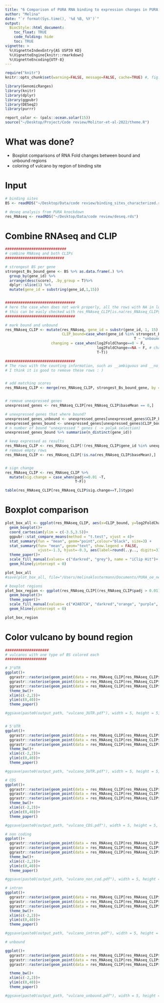 ```yaml
---
title: "6 Comparison of PURA RNA binding to expression changes in PURA knockdown "
author: "Melina"
date: "`r format(Sys.time(), '%d %B, %Y')`"
output:
  BiocStyle::html_document:
    toc_float: TRUE
    code_folding: hide
    toc: TRUE
vignette: >
  %\VignetteIndexEntry{AS USP39 KD}
  %\VignetteEngine{knitr::rmarkdown}
  %\VignetteEncoding{UTF-8}
---
```


```r
require("knitr")
knitr::opts_chunk$set(warning=FALSE, message=FALSE, cache=TRUE) #, fig.pos = "!H", out.extra = ""
```

```r
library(GenomicRanges)
library(knitr)
library(dplyr)
library(ggpubr)
library(DESeq2)
library(purrr)

report_color <- (pals::ocean.solar(15))
source("~/Desktop/Project/Code review/Molitor-et-al-2022/theme.R")
```

# What was done?
- Boxplot comparisons of RNA Fold changes between bound and unbound regions
- coloring of vulcano by region of binding site

# Input
```r
# binding sites
BS <- readRDS("~/Desktop/Data/code review/binding_sites_characterized.rds")

# deseq analysis from PURA knockdown
res_RNAseq <- readRDS("~/Desktop/Data/code review/deseq.rds")

```


# Combine RNAseq and CLIP

```r
############################
# combine RNAseq and both CLIPs
###########################

# strongest BS per gene
strongest_Bs_bound_gene <- BS %>% as.data.frame(.) %>%
  group_by(gene_id) %>%
  arrange(desc(score), .by_group = T)%>%
  dplyr::slice(1) %>% 
  mutate(gene_id = substring(gene_id,1,15))


################################
# here the case_when does not work properly, all the rows with NA in log2FoldChange are labeled as TRUE
# this can be easly checked with res_RNAseq_CLIP[is.na(res_RNAseq_CLIP$log2FoldChange),]
################################

# mark bound and unbound
res_RNAseq_CLIP <- mutate(res_RNAseq, gene_id = substr(gene_id, 1, 15),
                          CLIP_bound=case_when(gene_id %in% strongest_Bs_bound_gene$gene_id ~ "bound",
                                                           T ~ "unbound"),
                     changing = case_when(log2FoldChange==0 ~ F,
                                          log2FoldChange==NA ~ F, # change this to is.na(log2FoldChange) ~ F, would work properly
                                          T~T))

################################
# The rows with the counting information, such as __ambiguous and __no_feature are still in the object res_RNAseq_CLIP
# I think it is good to remove these rows : )


# add matching scores
res_RNAseq_CLIP <- merge(res_RNAseq_CLIP, strongest_Bs_bound_gene, by = "gene_id", all.x=T)


# remove unexpressed genes
unexpressed_genes <- res_RNAseq_CLIP[res_RNAseq_CLIP$baseMean == 0,]

# unexpressed genes that where bound? 
unexpressed_genes_unbound <- unexpressed_genes[unexpressed_genes$CLIP_bound=="unbound",]
unexpressed_genes_bound <- unexpressed_genes[unexpressed_genes$CLIP_bound=="bound",]
# n number of bound "unexpressed " genes ( -> polyA selection)
unexpressed_genes_bound %>% summarise(n_distinct(gene_id))

# keep expressed as results
res_RNAseq_CLIP <- res_RNAseq_CLIP[!(res_RNAseq_CLIP$gene_id %in% unexpressed_genes$gene_id),]
# remove empty rows
res_RNAseq_CLIP <- res_RNAseq_CLIP[!is.na(res_RNAseq_CLIP$baseMean),]


# sign change
res_RNAseq_CLIP <- res_RNAseq_CLIP %>%
  mutate(sig.change = case_when(padj<=0.01 ~T,
                                T~F))

table(res_RNAseq_CLIP[res_RNAseq_CLIP$sig.change==T,]$type)


```

# Boxplot comparison
```r

plot_box_all <- ggplot(res_RNAseq_CLIP, aes(x=CLIP_bound, y=log2FoldChange, fill = CLIP_bound))+
  geom_boxplot()+
  coord_cartesian(ylim = c(-3.5,3.5))+
  ggpubr::stat_compare_means(method = "t.test", vjust = 4)+
  stat_summary(fun = "mean", geom="point",colour="black", size=3) +
  stat_summary(fun= "mean", geom="text", show.legend = FALSE, 
               vjust=-1.3, hjust=-0.3, aes(label=round(..y.., digits=3)))+
  theme_paper()+
  scale_fill_manual(values= c("darkred", "grey"), name = "iClip Hit")+ 
  geom_hline(yintercept = 0)

plot_box_all
#save(plot_box_all, file="/Users/melinaklostermann/Documents/PURA_oe_newpip/PURA_newpip/Report13-output/box_all.pdf")

# boxplot regions 
plot_box_region <- ggplot(res_RNAseq_CLIP[(res_RNAseq_CLIP$padj > 0.01),], aes(x=type, y=log2FoldChange, fill = type))+
  geom_boxplot()+
  theme_paper()+
  scale_fill_manual(values= c("#2AB7CA", "darkred","orange", "purple", "grey"), name = "iClip Hit")+ 
  geom_hline(yintercept = 0)

plot_box_region

```

# Color vulcano by bound region

```r
####################
# vulcanos with one type of BS colored each
###################

# 3"UTR
ggplot()+ 
  ggrastr::rasterise(geom_point(data = res_RNAseq_CLIP[res_RNAseq_CLIP$sig.change ==F,],  aes(x=log2FoldChange, y= -log10(padj)), color = "grey", shape = 1, size = 0.5), dpi = 300)+
  ggrastr::rasterise(geom_point(data = res_RNAseq_CLIP[res_RNAseq_CLIP$sig.change ==T,], aes(x=log2FoldChange, y= -log10(padj),  ), size = 0.5), dpi = 300)+
  ggrastr::rasterise(geom_point(data = res_RNAseq_CLIP[res_RNAseq_CLIP$sig.change ==T & res_RNAseq_CLIP$type =="three_prime_UTR",], aes(x=log2FoldChange, y= -log10(padj)), color = "darkred", size = 0.5), dpi = 300)+
  theme_bw()+
  xlim(c(-2,2))+
  ylim(c(0,40))+
  theme_paper()

#ggsave(paste0(output_path, "vulcano_3UTR.pdf"), width = 5, height = 5, units = "cm")


# 5'UTR
ggplot()+
  ggrastr::rasterise(geom_point(data = res_RNAseq_CLIP[res_RNAseq_CLIP$sig.change ==F,],  aes(x=log2FoldChange, y= -log10(padj)), color = "grey", shape = 1,  size = 0.5), dpi = 300)+
  ggrastr::rasterise(geom_point(data = res_RNAseq_CLIP[res_RNAseq_CLIP$sig.change ==T,], aes(x=log2FoldChange, y= -log10(padj)), size = 0.5), dpi = 300)+
  ggrastr::rasterise(geom_point(data = res_RNAseq_CLIP[res_RNAseq_CLIP$sig.change ==T & res_RNAseq_CLIP$type =="five_prime_UTR",], aes(x=log2FoldChange, y= -log10(padj)), color = "orange",  size = 0.5), dpi = 300)+
  theme_bw()+
  xlim(c(-2,2))+
  ylim(c(0,40))+
  theme_paper()

#ggsave(paste0(output_path, "vulcano_5UTR.pdf"), width = 5, height = 5, units = "cm")

# CDS
ggplot()+
  ggrastr::rasterise(geom_point(data = res_RNAseq_CLIP[res_RNAseq_CLIP$sig.change ==F,],  aes(x=log2FoldChange, y= -log10(padj)), color = "grey", shape = 1,  size = 0.5), dpi = 300)+
  ggrastr::rasterise(geom_point(data = res_RNAseq_CLIP[res_RNAseq_CLIP$sig.change ==T,], aes(x=log2FoldChange, y= -log10(padj)), size = 0.5), dpi = 300)+
  ggrastr::rasterise(geom_point(data = res_RNAseq_CLIP[res_RNAseq_CLIP$sig.change ==T & res_RNAseq_CLIP$type =="CDS",], aes(x=log2FoldChange, y= -log10(padj)), color = "#2AB7CA",  size = 0.5), dpi = 300)+
  theme_bw()+
  xlim(c(-2,2))+
  ylim(c(0,40))+
  theme_paper()

#ggsave(paste0(output_path, "vulcano_CDS.pdf"), width = 5, height = 5, units = "cm")

# non coding
ggplot()+
  ggrastr::rasterise(geom_point(data = res_RNAseq_CLIP[res_RNAseq_CLIP$sig.change ==F,],  aes(x=log2FoldChange, y= -log10(padj)), color = "grey", shape = 1,  size = 0.5), dpi = 300)+
  ggrastr::rasterise(geom_point(data = res_RNAseq_CLIP[res_RNAseq_CLIP$sig.change ==T,], aes(x=log2FoldChange, y= -log10(padj)), size = 0.5), dpi = 300)+
  ggrastr::rasterise(geom_point(data = res_RNAseq_CLIP[res_RNAseq_CLIP$sig.change ==T & res_RNAseq_CLIP$type =="no_region",], aes(x=log2FoldChange, y= -log10(padj)), color = "purple",  size = 0.5), dpi = 300)+
  theme_bw()+
  xlim(c(-2,2))+
  ylim(c(0,40))+
  theme_paper()

#ggsave(paste0(output_path, "vulcano_non_cod.pdf"), width = 5, height = 5, units = "cm")

# intron
ggplot()+
  ggrastr::rasterise(geom_point(data = res_RNAseq_CLIP[res_RNAseq_CLIP$sig.change ==F,],  aes(x=log2FoldChange, y= -log10(padj)), color = "grey", shape = 1,  size = 0.5), dpi = 300)+
  ggrastr::rasterise(geom_point(data = res_RNAseq_CLIP[res_RNAseq_CLIP$sig.change ==T,], aes(x=log2FoldChange, y= -log10(padj)), size = 0.5), dpi = 300)+
  ggrastr::rasterise(geom_point(data = res_RNAseq_CLIP[res_RNAseq_CLIP$sig.change ==T & res_RNAseq_CLIP$type =="intron",], aes(x=log2FoldChange, y= -log10(padj)), color = "blue",  size = 0.5), dpi = 300)+
  theme_bw()+
  xlim(c(-2,2))+
  ylim(c(0,40))+
  theme_paper()

#ggsave(paste0(output_path, "vulcano_intron.pdf"), width = 5, height = 5, units = "cm")

# unbound

ggplot()+
  ggrastr::rasterise(geom_point(data = res_RNAseq_CLIP[res_RNAseq_CLIP$sig.change ==F,],  aes(x=log2FoldChange, y= -log10(padj)), color = "grey", shape = 1,  size = 0.5), dpi = 300)+
  ggrastr::rasterise(geom_point(data = res_RNAseq_CLIP[res_RNAseq_CLIP$sig.change ==T,], aes(x=log2FoldChange, y= -log10(padj)), size = 0.5), dpi = 300)+
  ggrastr::rasterise(geom_point(data = res_RNAseq_CLIP[res_RNAseq_CLIP$sig.change ==T & res_RNAseq_CLIP$CLIP_bound == "unbound",], aes(x=log2FoldChange, y= -log10(padj)), color = "darkgreen",  size = 0.5), dpi = 300)+

  theme_bw()+
  xlim(c(-2,2))+
  ylim(c(0,40))+
  theme_paper()

#ggsave(paste0(output_path, "vulcano_unbound.pdf"), width = 5, height = 5, units = "cm")




```
